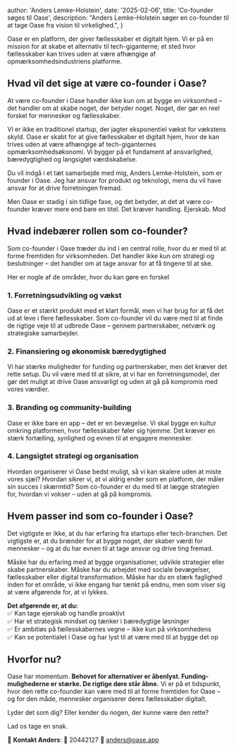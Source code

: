 
  author: 'Anders Lemke-Holstein',
  date: '2025-02-06',
  title: 'Co-founder søges til Oase',
  description:
    "Anders Lemke-Holstein søger en co-founder til at tage Oase fra vision til virkelighed.",
}


Oase er en platform, der giver fællesskaber et digitalt hjem. Vi er på en mission for at skabe et alternativ til tech-giganterne; et sted hvor fællesskaber kan trives uden at være afhængige af opmærksomhedsindustriens platforme.

## Hvad vil det sige at være co-founder i Oase?

At være co-founder i Oase handler ikke kun om at bygge en virksomhed – det handler om at skabe noget, der betyder noget. Noget, der gør en reel forskel for mennesker og fællesskaber.

Vi er ikke en traditionel startup, der jagter eksponentiel vækst for vækstens skyld. Oase er skabt for at give fællesskaber et digitalt hjem, hvor de kan trives uden at være afhængige af tech-giganternes opmærksomhedsøkonomi. Vi bygger på et fundament af ansvarlighed, bæredygtighed og langsigtet værdiskabelse.

Du vil indgå i et tæt samarbejde med mig, Anders Lemke-Holstein, som er founder i Oase. Jeg har ansvar for produkt og teknologi, mens du vil have ansvar for at drive forretningen fremad.

Men Oase er stadig i sin tidlige fase, og det betyder, at det at være co-founder kræver mere end bare en titel. Det kræver handling. Ejerskab. Mod

## Hvad indebærer rollen som co-founder?

Som co-founder i Oase træder du ind i en central rolle, hvor du er med til at forme fremtiden for virksomheden. Det handler ikke kun om strategi og beslutninger – det handler om at tage ansvar for at få tingene til at ske.

Her er nogle af de områder, hvor du kan gøre en forskel

### 1. Forretningsudvikling og vækst  
Oase er et stærkt produkt med et klart formål, men vi har brug for at få det ud at leve i flere fællesskaber. Som co-founder vil du være med til at finde de rigtige veje til at udbrede Oase – gennem partnerskaber, netværk og strategiske samarbejder.  

### 2. Finansiering og økonomisk bæredygtighed  
Vi har stærke muligheder for funding og partnerskaber, men det kræver det rette setup. Du vil være med til at sikre, at vi har en forretningsmodel, der gør det muligt at drive Oase ansvarligt og uden at gå på kompromis med vores værdier.  

### 3. Branding og community-building  
Oase er ikke bare en app – det er en bevægelse. Vi skal bygge en kultur omkring platformen, hvor fællesskaber føler sig hjemme. Det kræver en stærk fortælling, synlighed og evnen til at engagere mennesker.  

### 4. Langsigtet strategi og organisation  
Hvordan organiserer vi Oase bedst muligt, så vi kan skalere uden at miste vores sjæl? Hvordan sikrer vi, at vi aldrig ender som en platform, der måler sin succes i skærmtid? Som co-founder er du med til at lægge strategien for, hvordan vi vokser – uden at gå på kompromis.  

## Hvem passer ind som co-founder i Oase?

Det vigtigste er ikke, at du har erfaring fra startups eller tech-branchen. Det vigtigste er, at du brænder for at bygge noget, der skaber værdi for mennesker – og at du har evnen til at tage ansvar og drive ting fremad.  

Måske har du erfaring med at bygge organisationer, udvikle strategier eller skabe partnerskaber. Måske har du arbejdet med sociale bevægelser, fællesskaber eller digital transformation. Måske har du en stærk faglighed inden for et område, vi ikke engang har tænkt på endnu, men som viser sig at være afgørende for, at vi lykkes.  

**Det afgørende er, at du:**  
✅ Kan tage ejerskab og handle proaktivt  
✅ Har et strategisk mindset og tænker i bæredygtige løsninger  
✅ Er ambitiøs på fællesskabernes vegne – ikke kun på virksomhedens  
✅ Kan se potentialet i Oase og har lyst til at være med til at bygge det op  

## Hvorfor nu?

Oase har momentum. **Behovet for alternativer er åbenlyst. Funding-mulighederne er stærke. De rigtige døre står åbne.** Vi er på et tidspunkt, hvor den rette co-founder kan være med til at forme fremtiden for Oase – og for den måde, mennesker organiserer deres fællesskaber digitalt.  

Lyder det som dig? Eller kender du nogen, der kunne være den rette?  

Lad os tage en snak.  

📩 **Kontakt Anders**:
📱 20442127
📧 anders@oase.app


